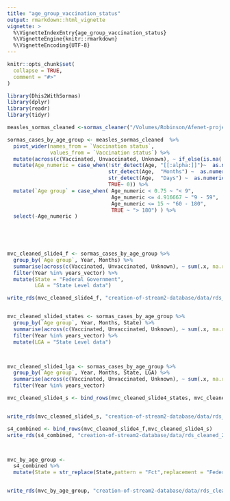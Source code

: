```yaml
---
title: "age_group_vaccination_status"
output: rmarkdown::html_vignette
vignette: >
  %\VignetteIndexEntry{age_group_vaccination_status}
  %\VignetteEngine{knitr::rmarkdown}
  %\VignetteEncoding{UTF-8}
---
```


```r
knitr::opts_chunk$set(
  collapse = TRUE,
  comment = "#>"
)
```

```r
library(Dhis2WithSormas)
library(dplyr)
library(readr)
library(tidyr)
```


```r
measles_sormas_cleaned <-sormas_cleaner("/Volumes/Robinson/Afenet-projects/Dhis2WithSormas/data-raw/sormas_measles.csv")

sormas_cases_by_age_group <- measles_sormas_cleaned  %>%  
  pivot_wider(names_from = `Vaccination status`,
              values_from = `Vaccination status`) %>%
  mutate(across(c(Vaccinated, Unvaccinated, Unknown), ~ if_else(is.na(.x), 0, 1))) %>%
  mutate(Age_numeric = case_when(!str_detect(Age, "[[:alpha:]]")~  as.numeric(Age), 
                                 str_detect(Age,  "Months") ~  as.numeric(str_extract(Age, pattern = "[[:digit:]]"))/12,
                                 str_detect(Age,  "Days") ~  as.numeric(str_extract(Age, pattern = "[[:digit:]]"))/365,
                                 TRUE~ 0)) %>%
  mutate(`Age group` = case_when( Age_numeric < 0.75 ~ "< 9",
                                  Age_numeric <= 4.916667 ~ "9 - 59",
                                  Age_numeric <= 15 ~ "60 - 180",
                                  TRUE ~ "> 180") ) %>% 
  select(-Age_numeric )


  
  

mvc_cleaned_slide4_f <- sormas_cases_by_age_group %>% 
  group_by(`Age group`, Year, Months) %>% 
  summarise(across(c(Vaccinated, Unvaccinated, Unknown), ~ sum(.x, na.rm = TRUE)),.groups = "drop") %>% 
  filter(Year %in% years_vector) %>% 
  mutate(State = "Federal Government",
         LGA = "State Level data")

write_rds(mvc_cleaned_slide4_f, "creation-of-stream2-database/data/rds_cleaned_2020_2021/mvc_cleaned_slide4_federal.rds")


mvc_cleaned_slide4_states <- sormas_cases_by_age_group %>%  
  group_by(`Age group`, Year, Months, State) %>% 
  summarise(across(c(Vaccinated, Unvaccinated, Unknown), ~ sum(.x, na.rm = TRUE)), .groups = "drop") %>% 
  filter(Year %in% years_vector) %>% 
  mutate(LGA = "State Level data")



mvc_cleaned_slide4_lga <- sormas_cases_by_age_group %>%  
  group_by(`Age group`, Year, Months, State, LGA) %>% 
  summarise(across(c(Vaccinated, Unvaccinated, Unknown), ~ sum(.x, na.rm = TRUE)), .groups = "drop") %>% 
  filter(Year %in% years_vector)

mvc_cleaned_slide4_s <- bind_rows(mvc_cleaned_slide4_states, mvc_cleaned_slide4_lga )


write_rds(mvc_cleaned_slide4_s, "creation-of-stream2-database/data/rds_cleaned_2020_2021/mvc_cleaned_slide4_states.rds")

s4_combined <- bind_rows(mvc_cleaned_slide4_f,mvc_cleaned_slide4_s)
write_rds(s4_combined, "creation-of-stream2-database/data/rds_cleaned_2020_2021/s4_combined.rds")



mvc_by_age_group <-
  s4_combined %>% 
  mutate(State = str_replace(State,pattern = "Fct",replacement = "Federal Capital Territory"))


write_rds(mvc_by_age_group, "creation-of-stream2-database/data/rds_cleaned_2020_2021/mvc_by_age_group.rds")






```

